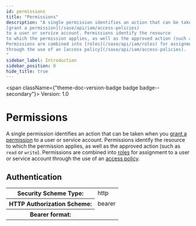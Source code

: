 ```yaml
---
id: permissions
title: "Permissions"
description: "A single permission identifies an action that can be taken when you 
[grant a permission](/sase/api/iam/access-policies) 
to a user or service account. Permissions identify the resource
to which the permission applies, as well as the approved action (such as `read` or `write`).
Permissions are combined into [roles](/sase/api/iam/roles) for assignment to a user or service account
through the use of an [access policy](/sase/api/iam/access-policies).
"
sidebar_label: Introduction
sidebar_position: 0
hide_title: true
---
```



<span className={"theme-doc-version-badge badge badge--secondary"}>
  Version: 1.0
</span>

# Permissions

A single permission identifies an action that can be taken when you
[grant a permission](/sase/api/iam/access-policies)
to a user or service account. Permissions identify the resource
to which the permission applies, as well as the approved action (such as `read` or `write`).
Permissions are combined into [roles](/sase/api/iam/roles) for assignment to a user or service account
through the use of an [access policy](/sase/api/iam/access-policies).

<div style={{ marginBottom: "2rem" }}>
  <h2 id={"authentication"} style={{ marginBottom: "1rem" }}>
    Authentication
  </h2>
  <Tabs>
    <TabItem label={"Bearer"} value={"Bearer"}>
      <div>
        <table>
          <tbody>
            <tr>
              <th>Security Scheme Type:</th>
              <td>http</td>
            </tr>
            <tr>
              <th>HTTP Authorization Scheme:</th>
              <td>bearer</td>
            </tr>
            <tr>
              <th>Bearer format:</th>
              <td></td>
            </tr>
          </tbody>
        </table>
      </div>
    </TabItem>
  </Tabs>
</div>
